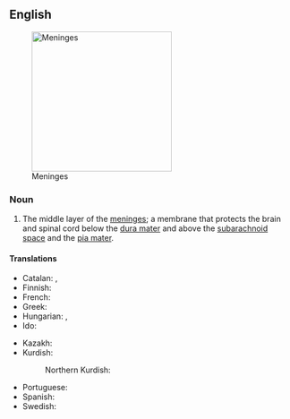 ==English==
{{wikipedia}}
[[File:Meninges-en.svg|thumb|right|250px|Meninges]]

===Noun===
{{en-noun}}

# {{lb|en|anatomy}} The middle layer of the [[meninges]]; a membrane that protects the brain and spinal cord below the [[dura mater]] and above the [[subarachnoid space]] and the [[pia mater]].
#: {{syn|en|arachnoid}}

====Translations====
{{trans-top|middle layer of the meninges}}
* Catalan: {{t|ca|aracnoide|f}}, {{t|ca|membrana aracnoide|f}}
* Finnish: {{t+|fi|lukinkalvo}}
* French: {{t+|fr|arachnoïde|f}}
* Greek: {{t|el|αραχνοειδής μήνιγξ|f}}
* Hungarian: {{t+|hu|pókhálóhártya}}, {{t+|hu|arachnoidea}}
* Ido: {{t+|io|araknoido}}
{{trans-mid}}
* Kazakh: {{t|kk|өрмелі қабық}}
* Kurdish:
*: Northern Kurdish: {{t|kmr|perdeya tevnepîrikî}}
* Portuguese: {{t+|pt|aracnoide|f}}
* Spanish: {{t+|es|aracnoides|m}}
* Swedish: {{t+|sv|spindelvävshinnan|c}}
{{trans-bottom}}